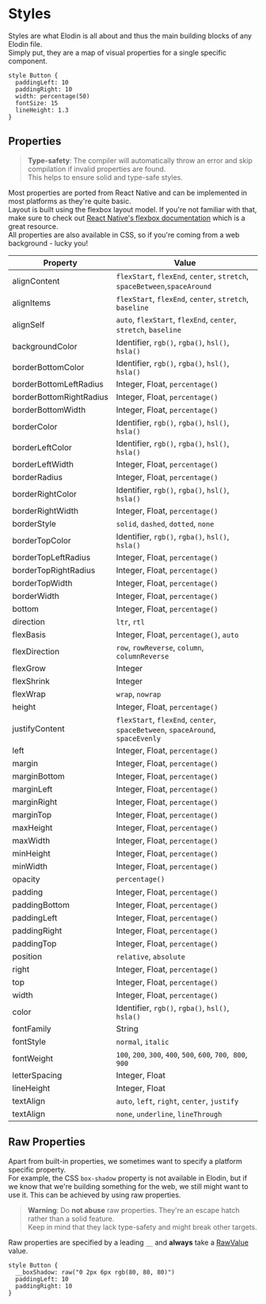 

# Styles

Styles are what Elodin is all about and thus the main building blocks of any Elodin file.<br />
Simply put, they are a map of visual properties for a single specific component.<br />

```elodin name=button.elo copy
style Button {
  paddingLeft: 10
  paddingRight: 10
  width: percentage(50)
  fontSize: 15
  lineHeight: 1.3
}
```

## Properties

> **Type-safety**: The compiler will automatically throw an error and skip compilation if invalid properties are found.<br />This helps to ensure solid and type-safe styles.

Most properties are ported from React Native and can be implemented in most platforms as they're quite basic.<br />
Layout is built using the flexbox layout model. If you're not familiar with that, make sure to check out [React Native's flexbox documentation](https://facebook.github.io/react-native/docs/flexbox) which is a great resource.<br />
All properties are also available in CSS, so if you're coming from a web background - lucky you!

| Property                | Value                                                                          |
| ----------------------- | ------------------------------------------------------------------------------ |
| alignContent            | `flexStart`, `flexEnd`, `center`, `stretch`, `spaceBetween`,`spaceAround`      |
| alignItems              | `flexStart`, `flexEnd`, `center`, `stretch`, `baseline`                        |
| alignSelf               | `auto`, `flexStart`, `flexEnd`, `center`, `stretch`, `baseline`                |
| backgroundColor         | Identifier, `rgb()`, `rgba()`, `hsl()`, `hsla()`                               |
| borderBottomColor       | Identifier, `rgb()`, `rgba()`, `hsl()`, `hsla()`                               |
| borderBottomLeftRadius  | Integer, Float, `percentage()`                                                 |
| borderBottomRightRadius | Integer, Float, `percentage()`                                                 |
| borderBottomWidth       | Integer, Float, `percentage()`                                                 |
| borderColor             | Identifier, `rgb()`, `rgba()`, `hsl()`, `hsla()`                               |
| borderLeftColor         | Identifier, `rgb()`, `rgba()`, `hsl()`, `hsla()`                               |
| borderLeftWidth         | Integer, Float, `percentage()`                                                 |
| borderRadius            | Integer, Float, `percentage()`                                                 |
| borderRightColor        | Identifier, `rgb()`, `rgba()`, `hsl()`, `hsla()`                               |
| borderRightWidth        | Integer, Float, `percentage()`                                                 |
| borderStyle             | `solid`, `dashed`, `dotted`, `none`                                            |
| borderTopColor          | Identifier, `rgb()`, `rgba()`, `hsl()`, `hsla()`                               |
| borderTopLeftRadius     | Integer, Float, `percentage()`                                                 |
| borderTopRightRadius    | Integer, Float, `percentage()`                                                 |
| borderTopWidth          | Integer, Float, `percentage()`                                                 |
| borderWidth             | Integer, Float, `percentage()`                                                 |
| bottom                  | Integer, Float, `percentage()`                                                 |
| direction               | `ltr`, `rtl`                                                                   |
| flexBasis               | Integer, Float, `percentage()`, `auto`                                         |
| flexDirection           | `row`, `rowReverse`, `column`, `columnReverse`                                 |
| flexGrow                | Integer                                                                        |
| flexShrink              | Integer                                                                        |
| flexWrap                | `wrap`, `nowrap`                                                               |
| height                  | Integer, Float, `percentage()`                                                 |
| justifyContent          | `flexStart`, `flexEnd`, `center`, `spaceBetween`, `spaceAround`, `spaceEvenly` |  |
| left                    | Integer, Float, `percentage()`                                                 |
| margin                  | Integer, Float, `percentage()`                                                 |
| marginBottom            | Integer, Float, `percentage()`                                                 |
| marginLeft              | Integer, Float, `percentage()`                                                 |
| marginRight             | Integer, Float, `percentage()`                                                 |
| marginTop               | Integer, Float, `percentage()`                                                 |
| maxHeight               | Integer, Float, `percentage()`                                                 |
| maxWidth                | Integer, Float, `percentage()`                                                 |
| minHeight               | Integer, Float, `percentage()`                                                 |
| minWidth                | Integer, Float, `percentage()`                                                 |
| opacity                 | `percentage()`                                                                 |
| padding                 | Integer, Float, `percentage()`                                                 |
| paddingBottom           | Integer, Float, `percentage()`                                                 |
| paddingLeft             | Integer, Float, `percentage()`                                                 |
| paddingRight            | Integer, Float, `percentage()`                                                 |
| paddingTop              | Integer, Float, `percentage()`                                                 |
| position                | `relative`, `absolute`                                                         |
| right                   | Integer, Float, `percentage()`                                                 |
| top                     | Integer, Float, `percentage()`                                                 |
| width                   | Integer, Float, `percentage()`                                                 |
| color                   | Identifier, `rgb()`, `rgba()`, `hsl()`, `hsla()`                               |
| fontFamily              | String                                                                         |
| fontStyle               | `normal`, `italic`                                                             |
| fontWeight              | `100`, `200`, `300`, `400`, `500`, `600`, `700`,  `800`, `900`                 |
| letterSpacing           | Integer, Float                                                                 |
| lineHeight              | Integer, Float                                                                 |
| textAlign               | `auto`, `left`, `right`, `center`, `justify`                                   |
| textAlign               | `none`, `underline`, `lineThrough`                                             |

## Raw Properties

Apart from built-in properties, we sometimes want to specify a platform specific property.<br />
For example, the CSS `box-shadow` property is not available in Elodin, but if we know that we're building something for the web, we still might want to use it. This can be achieved by using raw properties.

> **Warning**: Do **not abuse** raw properties. They're an escape hatch rather than a solid feature.<br />Keep in mind that they lack type-safety and might break other targets.

Raw properties are specified by a leading `__` and **always** take a [RawValue](/docs/language/primitives#rawvalue) value.

```elodin name=button.elo copy
style Button {
  __boxShadow: raw("0 2px 6px rgb(80, 80, 80)")
  paddingLeft: 10
  paddingRight: 10
}
```

